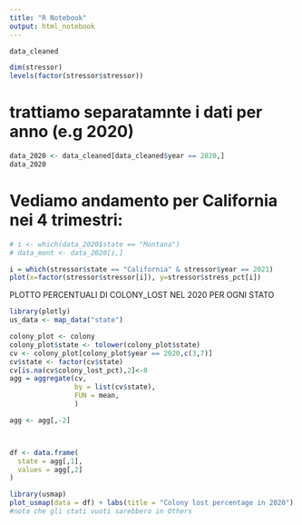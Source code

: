 ```yaml
---
title: "R Notebook"
output: html_notebook
---
```


```r
data_cleaned
```
```r
dim(stressor)
levels(factor(stressor$stressor))
```




# trattiamo separatamnte i dati per anno (e.g 2020)
```r
data_2020 <- data_cleaned[data_cleaned$year == 2020,]
data_2020
```
# Vediamo andamento per California nei 4 trimestri:
```r
# i <- which(data_2020$state == "Montana")
# data_mont <- data_2020[i,]
```
```r
i = which(stressor$state == "California" & stressor$year == 2021)
plot(x=factor(stressor$stressor[i]), y=stressor$stress_pct[i])
```

PLOTTO PERCENTUALI DI COLONY_LOST NEL 2020 PER OGNI STATO
```r
library(plotly)
us_data <- map_data("state")

colony_plot <- colony
colony_plot$state <- tolower(colony_plot$state)
cv <- colony_plot[colony_plot$year == 2020,c(3,7)]
cv$state <- factor(cv$state)
cv[is.na(cv$colony_lost_pct),2]<-0 
agg = aggregate(cv,
                by = list(cv$state),
                FUN = mean,
                )

agg <- agg[,-2]



df <- data.frame(
  state = agg[,1],
  values = agg[,2]
)

library(usmap)
plot_usmap(data = df) + labs(title = "Colony lost percentage in 2020")
#nota che gli stati vuoti sarebbero in Others
```


